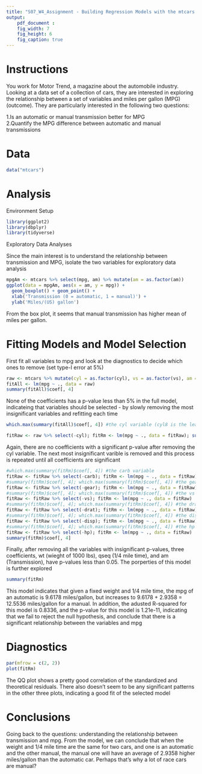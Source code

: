 ```yaml
---
title: "S07_W4_Assignment - Building Regression Models with the mtcars Dataset"
output: 
    pdf_document :
    fig_width: 7
    fig_height: 6
    fig_caption: true
---
```


# Instructions

You work for Motor Trend, a magazine about the automobile industry. Looking at a data set of a collection of cars, they are interested in exploring the relationship between a set of variables and miles per gallon (MPG) (outcome). They are particularly interested in the following two questions:

  1.Is an automatic or manual transmission better for MPG    
  2.Quantify the MPG difference between automatic and manual transmissions

# Data

```r

data("mtcars") 

```

# Analysis

Environment Setup

```r

library(ggplot2)
library(dbplyr)
library(tidyverse)
```


Exploratory Data Analyses

Since the main interest is to understand the relationship between transmission and MPG, isolate the two variables for exploratory data analysis

```r

mpgAm <- mtcars %>% select(mpg, am) %>% mutate(am = as.factor(am))
ggplot(data = mpgAm, aes(x = am, y = mpg)) +
  geom_boxplot() + geom_point() +
  xlab('Transmission (0 = automatic, 1 = manual)') + 
  ylab('Miles/(US) gallon') 
```
From the box plot, it seems that manual transmission has higher mean of miles per gallon.

# Fitting Models and Model Selection

First fit all variables to mpg and look at the diagnostics to decide which ones to remove (set type-I error at 5%)

```r

raw <- mtcars %>% mutate(cyl = as.factor(cyl), vs = as.factor(vs), am = as.factor(am), gear = as.factor(gear), carb = as.factor(carb))
fitAll <- lm(mpg ~ ., data = raw)
summary(fitAll)$coef[, 4]

```
None of the coefficients has a p-value less than 5% in the full model, indicateing that variables should be selected - by slowly removing the most insignificant variables and refitting each time

```r

which.max(summary(fitAll)$coef[, 4]) #the cyl variable (cyl8 is the least significant)

```

```r

fitRaw <- raw %>% select(-cyl); fitRm <- lm(mpg ~ ., data = fitRaw); summary(fitRm)$coef[, 4]

```
Again, there are no coefficients with a significant p-value after removing the cyl variable. The next most insignificant varible is removed and this process is repeated until all coefficients are significant


```r

#which.max(summary(fitRm)$coef[, 4]) #the carb variable
fitRaw <- fitRaw %>% select(-carb); fitRm <- lm(mpg ~ ., data = fitRaw)
#summary(fitRm)$coef[, 4]; which.max(summary(fitRm)$coef[, 4]) #the gear variable
fitRaw <- fitRaw %>% select(-gear); fitRm <- lm(mpg ~ ., data = fitRaw)
#summary(fitRm)$coef[, 4]; which.max(summary(fitRm)$coef[, 4]) #the vs variable
fitRaw <- fitRaw %>% select(-vs); fitRm <- lm(mpg ~ ., data = fitRaw)
#summary(fitRm)$coef[, 4]; which.max(summary(fitRm)$coef[, 4]) #the drat variable
fitRaw <- fitRaw %>% select(-drat); fitRm <- lm(mpg ~ ., data = fitRaw)
#summary(fitRm)$coef[, 4]; which.max(summary(fitRm)$coef[, 4]) #the disp variable
fitRaw <- fitRaw %>% select(-disp); fitRm <- lm(mpg ~ ., data = fitRaw)
#summary(fitRm)$coef[, 4]; which.max(summary(fitRm)$coef[, 4]) #the hp variable
fitRaw <- fitRaw %>% select(-hp); fitRm <- lm(mpg ~ ., data = fitRaw)
summary(fitRm)$coef[, 4]

```
Finally, after removing all the variables with insignificant p-values, three coefficients, wt (wieght of 1000 lbs), qseq (1/4 mile time), and am (Transmission), have p-values less than 0.05. The porperties of this model is further explored

```r
summary(fitRm)
```

This model indicates that given a fixed weight and 1/4 mile time, the mpg of an automatic is 9.6178 miles/gallon, but increases to 9.6178 + 2.9358 = 12.5536 miles/gallon for a manual. In addition, the adusted R-squared for this model is 0.8336, and the p-value for this model is 1.21e-11, indicating that we fail to reject the null hypothesis, and conclude that there is a significant relationship between the variables and mpg

# Diagnostics


```r
par(mfrow = c(2, 2))
plot(fitRm)
```

The QQ plot shows a pretty good correlation of the standardized and theoretical residuals. There also doesn’t seem to be any significant patterns in the other three plots, indicating a good fit of the selected model

# Conclusions

Going back to the questions: understanding the relationship between transmission and mpg. From the model, we can conclude that when the weight and 1/4 mile time are the same for two cars, and one is an automatic and the other manual, the manual one will have an average of 2.9358 higher miles/gallon than the automatic car. Perhaps that’s why a lot of race cars are manual?



